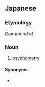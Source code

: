 ==Japanese==
{{ja-kanjitab|せつ|しょく|かん|のう|k1=せっ}}
{{ja-kanjitab|せつ|しょく|かん|おう|k1=せっ}}
{{wikipedia|Psychometry (paranormal)}}

===Etymology===
Compound of {{compound|lang=ja|sort=せっしょくこんよう|接触|tr1=sesshoku|t1=[[touch]]|感応|tr2=konyō|t2=[[response]]}}.

===Noun===
{{ja-noun|せっしょく かんのう|せっしょく かんおう|kyu=接觸感應}}

# {{lb|ja|paranormal}} [[psychometry]]

====Synonyms====
* {{ja-r|サイコメトリー}}

{{attention|ja|needs checking}}
